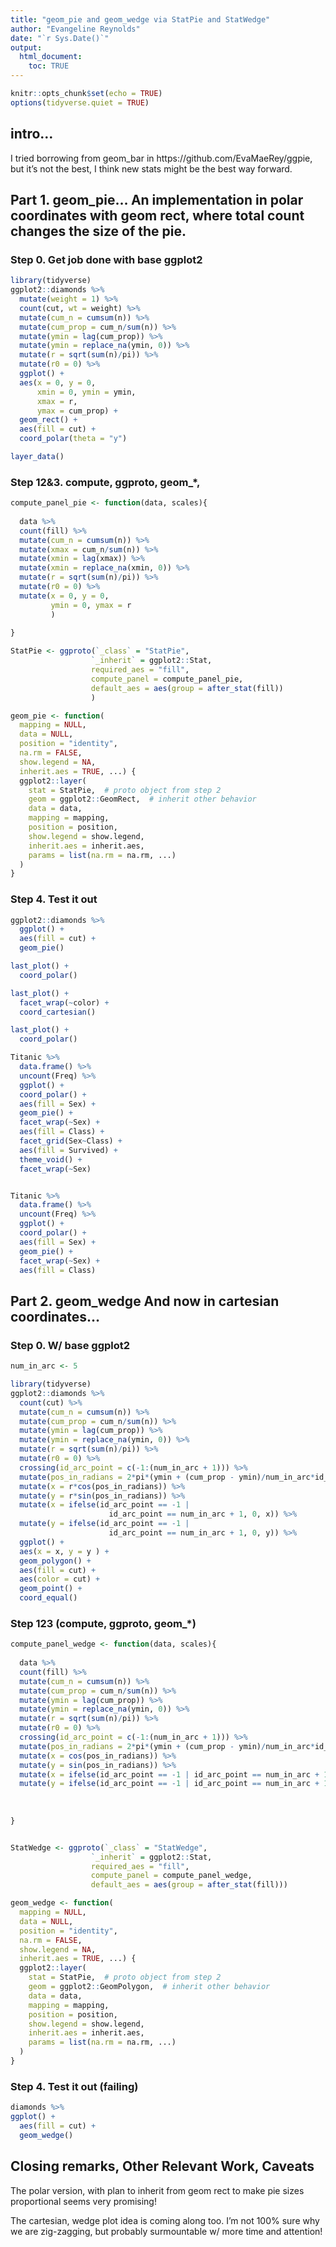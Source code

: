 ```yaml
---
title: "geom_pie and geom_wedge via StatPie and StatWedge"
author: "Evangeline Reynolds"
date: "`r Sys.Date()`"
output: 
  html_document:
    toc: TRUE
---
```


```r
knitr::opts_chunk$set(echo = TRUE)
options(tidyverse.quiet = TRUE)
```

## intro...

I tried borrowing from geom_bar in https://github.com/EvaMaeRey/ggpie, but it's not the best, I think new stats might be the best way forward.

## Part 1. geom_pie... An implementation in polar coordinates with geom rect, where total count changes the size of the pie.

### Step 0.  Get job done with base ggplot2

```r
library(tidyverse)
ggplot2::diamonds %>% 
  mutate(weight = 1) %>% 
  count(cut, wt = weight) %>% 
  mutate(cum_n = cumsum(n)) %>% 
  mutate(cum_prop = cum_n/sum(n)) %>% 
  mutate(ymin = lag(cum_prop)) %>% 
  mutate(ymin = replace_na(ymin, 0)) %>% 
  mutate(r = sqrt(sum(n)/pi)) %>% 
  mutate(r0 = 0) %>% 
  ggplot() + 
  aes(x = 0, y = 0, 
      xmin = 0, ymin = ymin, 
      xmax = r, 
      ymax = cum_prop) + 
  geom_rect() + 
  aes(fill = cut) + 
  coord_polar(theta = "y")

layer_data()
```


### Step 12&3. compute, ggproto, geom_*,

```r
compute_panel_pie <- function(data, scales){
  
  data %>% 
  count(fill) %>% 
  mutate(cum_n = cumsum(n)) %>% 
  mutate(xmax = cum_n/sum(n)) %>% 
  mutate(xmin = lag(xmax)) %>% 
  mutate(xmin = replace_na(xmin, 0)) %>% 
  mutate(r = sqrt(sum(n)/pi)) %>% 
  mutate(r0 = 0) %>% 
  mutate(x = 0, y = 0, 
         ymin = 0, ymax = r
         )
  
}

StatPie <- ggproto(`_class` = "StatPie",
                  `_inherit` = ggplot2::Stat,
                  required_aes = "fill",
                  compute_panel = compute_panel_pie,
                  default_aes = aes(group = after_stat(fill))
                  )

geom_pie <- function(
  mapping = NULL,
  data = NULL,
  position = "identity",
  na.rm = FALSE,
  show.legend = NA,
  inherit.aes = TRUE, ...) {
  ggplot2::layer(
    stat = StatPie,  # proto object from step 2
    geom = ggplot2::GeomRect,  # inherit other behavior
    data = data,
    mapping = mapping,
    position = position,
    show.legend = show.legend,
    inherit.aes = inherit.aes,
    params = list(na.rm = na.rm, ...)
  )
}
```

### Step 4. Test it out


```r
ggplot2::diamonds %>% 
  ggplot() + 
  aes(fill = cut) + 
  geom_pie() 

last_plot() + 
  coord_polar()

last_plot() +
  facet_wrap(~color) + 
  coord_cartesian()

last_plot() + 
  coord_polar()

Titanic %>% 
  data.frame() %>% 
  uncount(Freq) %>% 
  ggplot() + 
  coord_polar() + 
  aes(fill = Sex) +
  geom_pie() + 
  facet_wrap(~Sex) + 
  aes(fill = Class) + 
  facet_grid(Sex~Class) + 
  aes(fill = Survived) + 
  theme_void() +
  facet_wrap(~Sex)


Titanic %>% 
  data.frame() %>% 
  uncount(Freq) %>% 
  ggplot() + 
  coord_polar() + 
  aes(fill = Sex) +
  geom_pie() + 
  facet_wrap(~Sex) + 
  aes(fill = Class)


```


## Part 2. geom_wedge And now in cartesian coordinates...

### Step 0. W/ base ggplot2

```r
num_in_arc <- 5

library(tidyverse)
ggplot2::diamonds %>% 
  count(cut) %>% 
  mutate(cum_n = cumsum(n)) %>% 
  mutate(cum_prop = cum_n/sum(n)) %>% 
  mutate(ymin = lag(cum_prop)) %>% 
  mutate(ymin = replace_na(ymin, 0)) %>% 
  mutate(r = sqrt(sum(n)/pi)) %>% 
  mutate(r0 = 0) %>% 
  crossing(id_arc_point = c(-1:(num_in_arc + 1))) %>% 
  mutate(pos_in_radians = 2*pi*(ymin + (cum_prop - ymin)/num_in_arc*id_arc_point )) %>% 
  mutate(x = r*cos(pos_in_radians)) %>% 
  mutate(y = r*sin(pos_in_radians)) %>% 
  mutate(x = ifelse(id_arc_point == -1 | 
                      id_arc_point == num_in_arc + 1, 0, x)) %>% 
  mutate(y = ifelse(id_arc_point == -1 | 
                      id_arc_point == num_in_arc + 1, 0, y)) %>% 
  ggplot() + 
  aes(x = x, y = y ) + 
  geom_polygon() + 
  aes(fill = cut) + 
  aes(color = cut) + 
  geom_point() + 
  coord_equal()
```

### Step 123 (compute, ggproto, geom_*)

```r
compute_panel_wedge <- function(data, scales){
  
  data %>% 
  count(fill) %>% 
  mutate(cum_n = cumsum(n)) %>% 
  mutate(cum_prop = cum_n/sum(n)) %>% 
  mutate(ymin = lag(cum_prop)) %>% 
  mutate(ymin = replace_na(ymin, 0)) %>% 
  mutate(r = sqrt(sum(n)/pi)) %>% 
  mutate(r0 = 0) %>% 
  crossing(id_arc_point = c(-1:(num_in_arc + 1))) %>% 
  mutate(pos_in_radians = 2*pi*(ymin + (cum_prop - ymin)/num_in_arc*id_arc_point )) %>% 
  mutate(x = cos(pos_in_radians)) %>% 
  mutate(y = sin(pos_in_radians)) %>% 
  mutate(x = ifelse(id_arc_point == -1 | id_arc_point == num_in_arc + 1, 0, x)) %>% 
  mutate(y = ifelse(id_arc_point == -1 | id_arc_point == num_in_arc + 1, 0, y))
  
  
  
}


StatWedge <- ggproto(`_class` = "StatWedge",
                  `_inherit` = ggplot2::Stat,
                  required_aes = "fill",
                  compute_panel = compute_panel_wedge,
                  default_aes = aes(group = after_stat(fill)))

geom_wedge <- function(
  mapping = NULL,
  data = NULL,
  position = "identity",
  na.rm = FALSE,
  show.legend = NA,
  inherit.aes = TRUE, ...) {
  ggplot2::layer(
    stat = StatPie,  # proto object from step 2
    geom = ggplot2::GeomPolygon,  # inherit other behavior
    data = data,
    mapping = mapping,
    position = position,
    show.legend = show.legend,
    inherit.aes = inherit.aes,
    params = list(na.rm = na.rm, ...)
  )
}
```

### Step 4. Test it out (failing)

```r
diamonds %>% 
ggplot() + 
  aes(fill = cut) + 
  geom_wedge()
```

## Closing remarks, Other Relevant Work, Caveats

The polar version, with plan to inherit from geom rect to make pie sizes proportional seems very promising!  

The cartesian, wedge plot idea is coming along too.  I'm not 100% sure why we are zig-zagging, but probably surmountable w/ more time and attention! 
